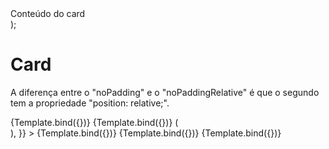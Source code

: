 <!-- Card.stories.mdx -->


<Meta title="Card" component={Card} />

  <div style={{ width: '300px' }}>
    <Card {...args}>
      Conteúdo do card
    </Card>
  </div>
);

# Card
A diferença entre o "noPadding" e o "noPaddingRelative" é que o segundo tem a propriedade "position: relative;".

<Canvas>
  <Story
    name="basico"
    args={{
    }}
  >
    {Template.bind({})}
  </Story>
  <Story
    name="com-titulo"
    args={{
      title: 'Título do Card',
    }}
  >
    {Template.bind({})}
  </Story>
  <Story
    name="com-icone"
    args={{
      IconsContainer: () => (
        <div style={{ cursor: 'pointer' }}>
          <CloseIcon color={'white'} />
        </div>
      ),
    }}
  >
    {Template.bind({})}
  </Story>
  <Story
    name="padding-a"
    args={{
      title: 'Título do Card',
      noPadding: true,
    }}
  >
    {Template.bind({})}
  </Story>
  <Story
    name="padding-b"
    args={{
      noPaddingRelative: true,
    }}
  >
    {Template.bind({})}
  </Story>
</Canvas>
